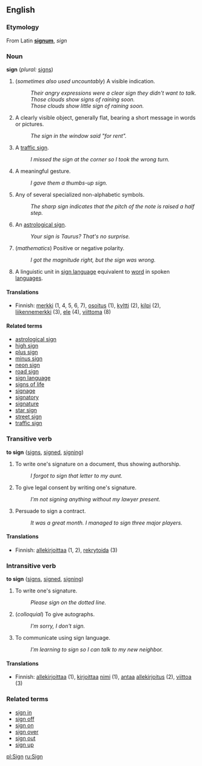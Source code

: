 ==English==

===Etymology===
From Latin '''[[signum]]''', ''sign''

===Noun===
'''sign'''  (''plural:'' [[signs]])
# (''sometimes also used uncountably'') A visible indication.
#: ''Their angry expressions were a clear sign they didn't want to talk.''
#: ''Those clouds show signs of raining soon.''
#: ''Those clouds show little sign of raining soon.''
# A clearly visible object, generally flat, bearing a short message in words or pictures.
#: ''The sign in the window said "for rent".''
# A [[traffic sign]].
#: ''I missed the sign at the corner so I took the wrong turn.''
# A meaningful gesture.
#: ''I gave them a thumbs-up sign.''
# Any of several specialized non-alphabetic symbols.
#: ''The sharp sign indicates that the pitch of the note is raised a half step.''
# An [[astrological sign]].
#: ''Your sign is Taurus?  That's no surprise.''
# (''mathematics'') Positive or negative polarity.
#: ''I got the magnitude right, but the sign was wrong.''
# A linguistic unit in [[sign language]] equivalent to [[word]] in spoken [[language]]s.

====Translations====
*Finnish: [[merkki]] (1, 4, 5, 6, 7), [[osoitus]] (1), [[kyltti]] (2), [[kilpi]] (2), [[liikennemerkki]] (3), [[ele#Finnish|ele]] (4), [[viittoma]] (8)

====Related terms====
* [[astrological sign]]
* [[high sign]]
* [[plus sign]]
* [[minus sign]]
* [[neon sign]]
* [[road sign]]
* [[sign language]]
* [[signs of life]]
* [[signage]]
* [[signatory]]
* [[signature]]
* [[star sign]]
* [[street sign]]
* [[traffic sign]]
<!--* [[a sign of the times]]-->

===Transitive verb===
'''to sign'''  ([[signs]], [[signed]], [[signing]])
# To write one's signature on a document, thus showing authorship.
#: ''I forgot to sign that letter to my aunt.''
# To give legal consent by writing one's signature.
#: ''I'm not signing anything without my lawyer present.''
# Persuade to sign a contract.
#: ''It was a great month.  I managed to sign three major players.''

====Translations====
*Finnish: [[allekirjoittaa]] (1, 2), [[rekrytoida]] (3)

===Intransitive verb===
'''to sign'''  ([[signs]], [[signed]], [[signing]])
# To write one's signature.
#: ''Please sign on the dotted line.''
# (''colloquial'') To give autographs.
#: ''I'm sorry, I don't sign.''
# To communicate using sign language.
#: ''I'm learning to sign so I can talk to my new neighbor.''

====Translations====
*Finnish: [[allekirjoittaa]] (1), [[kirjoittaa]] [[nimi]] (1), [[antaa]] [[allekirjoitus]] (2), [[viittoa]] (3)

===Related terms===
* [[sign in]]
* [[sign off]]
* [[sign on]]
* [[sign over]]
* [[sign out]]
* [[sign up]]
<!--* [[sign one's life away]] / [[enlist]]-->

[[pl:Sign]]
[[ru:Sign]]
